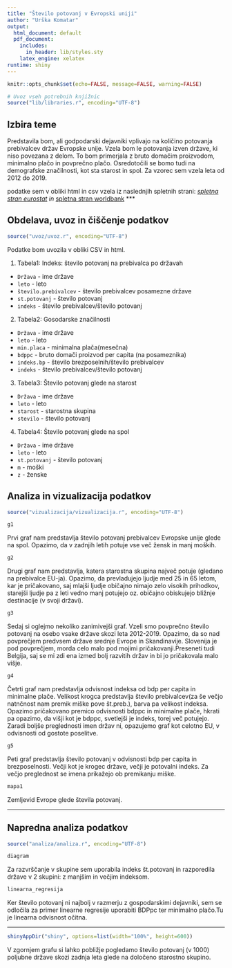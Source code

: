 ```yaml
---
title: "Število potovanj v Evropski uniji"
author: "Urška Komatar"
output:
  html_document: default
  pdf_document:
    includes:
      in_header: lib/styles.sty
    latex_engine: xelatex
runtime: shiny
---
```


```r
knitr::opts_chunk$set(echo=FALSE, message=FALSE, warning=FALSE)

# Uvoz vseh potrebnih knjižnic
source("lib/libraries.r", encoding="UTF-8")
```


## Izbira teme

Predstavila bom, ali godpodarski dejavniki vplivajo na količino potovanja prebivalcev držav Evropske unije. Vzela bom le potovanja izven države, ki niso povezana z delom. To bom primerjala z bruto domačim proizvodom, minimalno plačo in povprečno plačo. Osredotočili se bomo tudi na demografske značilnosti, kot sta starost in spol. Za vzorec sem vzela leta od 2012 do 2019.

podatke sem v obliki html in csv vzela iz naslednjih spletnih strani:
*[spletna stran eurostat](https://ec.europa.eu/eurostat/web/main/data/database) in
*[spletna stran worldbank](https://www.worldbank.org/en/home)
***

## Obdelava, uvoz in čiščenje podatkov

```r
source("uvoz/uvoz.r", encoding="UTF-8")
```

Podatke bom uvozila v obliki CSV in html.

1. Tabela1: Indeks: število potovanj na prebivalca po državah

* `Država` - ime države
* `leto` - leto
* `število.prebivalcev` - število prebivalcev posamezne države
* `st.potovanj` - število potovanj
* `indeks` - število prebivalcev/število potovanj

2. Tabela2: Gosodarske značilnosti
* `Država` - ime države
* `leto` - leto
* `min.placa` - minimalna plača(mesečna)
* `bdppc` - bruto domači proizvod per capita (na posameznika)
* `indeks.bp` - število brezposelnih/število prebivalcev
* `indeks` - število prebivalcev/število potovanj

3. Tabela3: Število potovanj glede na starost
* `Država` - ime države
* `leto` - leto
* `starost` - starostna skupina
* `stevilo` - število potovanj

4. Tabela4: Število potovanj glede na spol
* `Država` - ime države
* `leto` - leto
* `st.potovanj` - število potovanj
* `m` - moški
* `z` - ženske

## Analiza in vizualizacija podatkov

```r
source("vizualizacija/vizualizacija.r", encoding="UTF-8")
```

```r
g1
```
Prvi graf nam predstavlja število potovanj prebivalcev Evropske unije glede na spol. Opazimo, da v zadnjih letih potuje vse več žensk in manj moških.

```r
g2
```
Drugi graf nam predstavlja, katera starostna skupina največ potuje (gledano na prebivalce EU-ja). Opazimo, da prevladujejo ljudje med 25 in 65 letom, kar je pričakovano, saj mlajši ljudje običajno nimajo zelo visokih prihodkov, starejši ljudje pa z leti vedno manj potujejo oz. običajno obiskujejo bližnje destinacije (v svoji državi).

```r
g3
```
Sedaj si oglejmo nekoliko zanimivejši graf. Vzeli smo povprečno število potovanj na osebo vsake države skozi leta 2012-2019. Opazimo, da so nad povprečjem predvsem države srednje Evrope in Skandinavije. Slovenija  je pod povprečjem, morda celo malo pod mojimi pričakovanji.Preseneti tudi Belgija, saj se mi zdi ena izmed bolj razvitih držav in bi jo pričakovala malo višje.

```r
g4
```
Četrti graf nam predstavlja odvisnost indeksa od bdp per capita in minimalne plače. Velikost krogca predstavlja število prebivalcev(za še večjo natnčnost nam premik miške pove št.preb.), barva pa velikost indeksa. Opazimo pričakovano premico odvisnosti bdppc in minimalne plače, hkrati pa opazimo, da višji kot je bdppc, svetlejši je indeks, torej več potujejo. Zaradi boljše preglednosti imen držav ni, opazujemo graf kot celotno EU, v odvisnosti od gostote poselitve.



```r
g5
```
Peti graf predstavlja število potovanj v odvisnosti bdp per capita in brezposelnosti. Večji kot je krogec države, večji je potovalni indeks. Za večjo preglednost se imena prikažejo ob premikanju miške.




```r
mapa1
```
Zemljevid Evrope glede števila potovanj.


***

## Napredna analiza podatkov

```r
source("analiza/analiza.r", encoding="UTF-8")
```

```r
diagram
```
Za razvrščanje v skupine sem uporabila indeks št.potovanj in razporedila države v 2 skupini: z manjšim in večjim indeksom.

```r
linearna_regresija
```

Ker število potovanj ni najbolj v razmerju z gospodarskimi dejavniki, sem se odločila za primer linearne regresije uporabiti BDPpc ter minimalno plačo.Tu je linearna odvisnost očitna.


***

```r
shinyAppDir("shiny", options=list(width="100%", height=600))
```
V zgornjem grafu si lahko pobližje pogledamo število potovanj (v 1000) poljubne države skozi zadnja leta glede na določeno starostno skupino.









